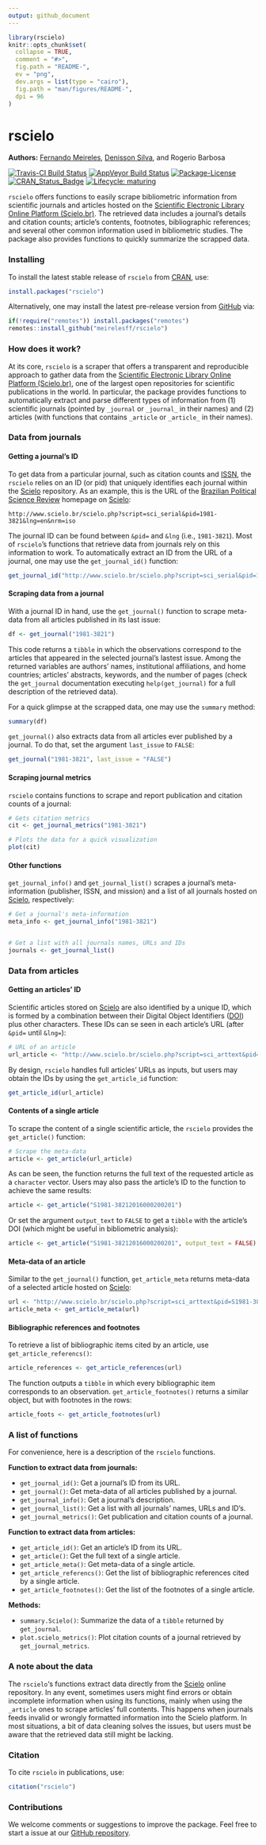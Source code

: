 ```yaml
---
output: github_document
---
```


```r
library(rscielo)
knitr::opts_chunk$set(
  collapse = TRUE,
  comment = "#>",
  fig.path = "README-",
  ev = "png", 
  dev.args = list(type = "cairo"),
  fig.path = "man/figures/README-",
  dpi = 96
)
```

rscielo
=====

**Authors:** [Fernando Meireles](https://fmeireles.com/), [Denisson Silva](http://denissonsilva.com/), and Rogerio Barbosa<br/>

[![Travis-CI Build Status](https://travis-ci.org/meirelesff/rScielo.svg?branch=master)](https://travis-ci.org/meirelesff/rScielo) [![AppVeyor Build Status](https://ci.appveyor.com/api/projects/status/github/meirelesff/rScielo?branch=master&svg=true)](https://ci.appveyor.com/project/meirelesff/rScielo) [![Package-License](https://img.shields.io/badge/license-GPL%20%28%3E=%202%29-brightgreen.svg?style=flat)](http://www.gnu.org/licenses/gpl-2.0.html) [![CRAN_Status_Badge](http://www.r-pkg.org/badges/version/rscielo)](https://cran.r-project.org/package=rscielo)
[![Lifecycle: maturing](https://img.shields.io/badge/lifecycle-maturing-blue.svg)](https://www.tidyverse.org/lifecycle/#maturing)

`rscielo` offers functions to easily scrape bibliometric information from scientific journals and articles hosted on the [Scientific Electronic Library Online Platform (Scielo.br)](http://www.scielo.br/). The retrieved data includes a journal’s details and citation counts; article’s contents, footnotes, bibliographic references; and several other common information used in bibliometric studies. The package also provides functions to quickly summarize the scrapped data.


### Installing

To install the latest stable release of `rscielo` from [CRAN](https://cran.r-project.org/), use:

```r
install.packages("rscielo")
```

Alternatively, one may install the latest pre-release version from [GitHub](https://github.com/) via:

```r
if(!require("remotes")) install.packages("remotes")
remotes::install_github("meirelesff/rscielo")
```


### How does it work?

At its core, `rscielo` is a scraper that offers a transparent and reproducible approach to gather data from the [Scientific Electronic Library Online Platform (Scielo.br)](http://www.scielo.br/), one of the largest open repositories for scientific publications in the world. In particular, the package provides functions to automatically extract and parse different types of information from (1) scientific journals (pointed by `_journal` or `_journal_` in their names)  and (2) articles (with functions that contains `_article` or `_article_` in their names). 



### Data from journals

#### Getting a journal's ID

To get data from a particular journal, such as citation counts and [ISSN](https://en.wikipedia.org/wiki/International_Standard_Serial_Number), the  `rscielo` relies on an ID (or pid) that uniquely identifies each journal within the [Scielo](http://www.scielo.br/) repository. As an example, this is the URL of the [Brazilian Political Science Review](http://www.scielo.br/bpsr/) homepage on [Scielo](http://www.scielo.br/):

```
http://www.scielo.br/scielo.php?script=sci_serial&pid=1981-3821&lng=en&nrm=iso
```

The journal ID can be found between `&pid=` and `&lng` (i.e., `1981-3821`). Most of `rscielo`'s functions that retrieve data from journals rely on this information to work. To automatically extract an ID from the URL of a journal, one may use the `get_journal_id()` function:

```r
get_journal_id("http://www.scielo.br/scielo.php?script=sci_serial&pid=1981-3821&lng=en&nrm=iso")
```


#### Scraping data from a journal

With a journal ID in hand, use the `get_journal()` function to scrape meta-data from all articles published in its last issue:

```r
df <- get_journal("1981-3821")
```

This code returns a `tibble` in which the observations correspond to the articles that appeared in the selected journal's lastest issue. Among the returned variables are authors' names, institutional affiliations, and home countries; articles' abstracts, keywords, and the number of pages (check the `get_journal` documentation executing `help(get_journal)` for a full description of the retrieved data).

For a quick glimpse at the scrapped data, one may use the `summary` method:


```r
summary(df)
```


`get_journal()` also extracts data from all articles ever published by a journal. To do that, set the argument `last_issue` to `FALSE`:


```r
get_journal("1981-3821", last_issue = "FALSE")
```


#### Scraping journal metrics

`rscielo` contains functions to scrape and report publication and citation counts of a journal:

```r
# Gets citation metrics
cit <- get_journal_metrics("1981-3821")

# Plots the data for a quick visualization
plot(cit)

```


#### Other functions

`get_journal_info()` and `get_journal_list()` scrapes a journal's meta-information (publisher, ISSN, and mission) and a list of all journals hosted on [Scielo](http://www.scielo.br/), respectively:

```r
# Get a journal's meta-information
meta_info <- get_journal_info("1981-3821")


# Get a list with all journals names, URLs and IDs
journals <- get_journal_list()
```



### Data from articles

#### Getting an articles' ID

Scientific articles stored on [Scielo](http://www.scielo.br/) are also identified by a unique ID, which is formed by a combination between their Digital Object Identifiers ([DOI](https://en.wikipedia.org/wiki/Digital_object_identifier)) plus other characters. These IDs can se seen in each article's URL (after `&pid=` until `&lng=`):

```r
# URL of an article
url_article <- "http://www.scielo.br/scielo.php?script=sci_arttext&pid=S1981-38212016000200201&lng=en&nrm=iso&tlng=en"
```

By design, `rscielo` handles full articles' URLs as inputs, but users may obtain the IDs by using the `get_article_id` function:

```r
get_article_id(url_article)
```


#### Contents of a single article

To scrape the content of a single scientific article, the `rscielo` provides the `get_article()` function:


```r
# Scrape the meta-data
article <- get_article(url_article)
```

As can be seen, the function returns the full text of the requested article as a `character` vector. Users may also pass the article's ID to the function to achieve the same results:

```r
article <- get_article("S1981-38212016000200201")
```

Or set the argument `output_text` to `FALSE` to get a `tibble` with the article's DOI (which might be useful in bibliometric analysis):

```r
article <- get_article("S1981-38212016000200201", output_text = FALSE)
```


#### Meta-data of an article

Similar to the `get_journal()` function, `get_article_meta` returns meta-data of a selected article hosted on [Scielo](http://www.scielo.br/):

```r
url <- "http://www.scielo.br/scielo.php?script=sci_arttext&pid=S1981-38212016000200201&lng=en&nrm=iso&tlng=en"
article_meta <- get_article_meta(url)
```


#### Bibliographic references and footnotes

To retrieve a list of bibliographic items cited by an article, use `get_article_referencs()`:

```r
article_references <- get_article_references(url)
```

The function outputs a `tibble` in which every bibliographic item corresponds to an observation. `get_article_footnotes()` returns a similar object, but with footnotes in the rows:


```r
article_foots <- get_article_footnotes(url)
```


### A list of functions

For convenience, here is a description of the `rscielo` functions.

**Function to extract data from journals:**

* `get_journal_id()`: Get a journal's ID from its URL.
* `get_journal()`: Get meta-data of all articles published by a journal.
* `get_journal_info()`: Get a journal's description.
* `get_journal_list()`: Get a list with all journals' names, URLs and ID's.
* `get_journal_metrics()`: Get publication and citation counts of a journal.

**Function to extract data from articles:**

* `get_article_id()`: Get an article's ID from its URL.
* `get_article()`: Get the full text of a single article.
* `get_article_meta()`: Get meta-data of a single article.
* `get_article_referencs()`: Get the list of bibliographic references cited by a single article.
* `get_article_footnotes()`: Get the list of the footnotes of a single article.

**Methods:**

* `summary.Scielo()`: Summarize the data of a `tibble` returned by `get_journal`.
* `plot.scielo_metrics()`: Plot citation counts of a journal retrieved by `get_journal_metrics`.


### A note about the data

The `rscielo`'s functions extract data directly from the [Scielo](http://www.scielo.br/) online repository. In any event, sometimes users might find errors or obtain incomplete information when using its functions, mainly when using the `_article` ones to scrape articles' full contents. This happens when journals feeds invalid or wrongly formatted information into the Scielo platform. In most situations, a bit of data cleaning solves the issues, but users must be aware that the retrieved data still might be lacking.



### Citation

To cite `rscielo` in publications, use:

```r
citation("rscielo")
```


### Contributions

We welcome comments or suggestions to improve the package. Feel free to start a issue at our [GitHub repository](https://github.com/meirelesff/rscielo).









